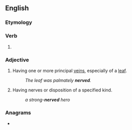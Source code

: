 ==English==

===Etymology===
{{suffix|nerve|ed|lang=en}}

===Verb===
{{head|en|verb form}}

# {{en-past of|nerve}}

===Adjective===
{{en-adj}}

# {{lb|en|botany|often|in combination}} Having one or more principal [[veins]], especially of a [[leaf]].
#: ''The leaf was palmately '''nerved'''.''
# {{lb|en|in combination}} Having nerves or disposition of a specified kind.
#: ''a strong-'''nerved''' hero''

===Anagrams===
* {{anagrams|en|Denver|Verden|vender}}